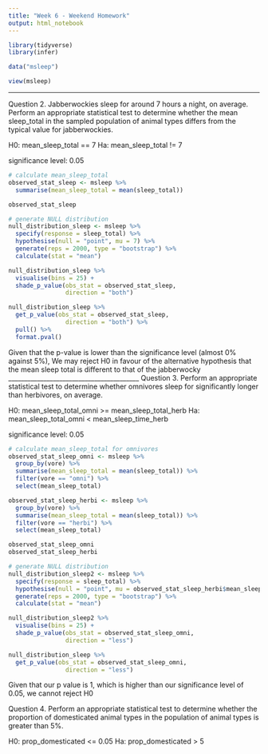 ```yaml
---
title: "Week 6 - Weekend Homework"
output: html_notebook
---
```


```r
library(tidyverse)
library(infer)

data("msleep")

view(msleep)
```
_______________________________
Question 2.
Jabberwockies sleep for around 7 hours a night, on average. 
Perform an appropriate statistical test to determine whether the mean sleep_total in the sampled population of animal types differs from the typical value for jabberwockies.

H0: mean_sleep_total == 7
Ha: mean_sleep_total != 7

significance level: 0.05


```r
# calculate mean_sleep_total
observed_stat_sleep <- msleep %>% 
  summarise(mean_sleep_total = mean(sleep_total))

observed_stat_sleep
```

```r
# generate NULL distribution
null_distribution_sleep <- msleep %>% 
  specify(response = sleep_total) %>% 
  hypothesise(null = "point", mu = 7) %>% 
  generate(reps = 2000, type = "bootstrap") %>% 
  calculate(stat = "mean")

null_distribution_sleep %>% 
  visualise(bins = 25) +
  shade_p_value(obs_stat = observed_stat_sleep,
                direction = "both")
```
```r
null_distribution_sleep %>% 
  get_p_value(obs_stat = observed_stat_sleep,
                direction = "both") %>% 
  pull() %>% 
  format.pval()
```
Given that the p-value is lower than the significance level (almost 0% against 5%), We may reject H0 in favour of the alternative hypothesis that the mean sleep total is different to that of the jabberwocky
_________________________________________
Question 3.
Perform an appropriate statistical test to determine whether omnivores sleep for significantly longer than herbivores, on average.

H0: mean_sleep_total_omni >= mean_sleep_total_herb
Ha: mean_sleep_total_omni < mean_sleep_time_herb

significance level: 0.05

```r
# calculate mean_sleep_total for omnivores
observed_stat_sleep_omni <- msleep %>% 
  group_by(vore) %>% 
  summarise(mean_sleep_total = mean(sleep_total)) %>% 
  filter(vore == "omni") %>% 
  select(mean_sleep_total)

observed_stat_sleep_herbi <- msleep %>% 
  group_by(vore) %>% 
  summarise(mean_sleep_total = mean(sleep_total)) %>% 
  filter(vore == "herbi") %>% 
  select(mean_sleep_total)

observed_stat_sleep_omni
observed_stat_sleep_herbi
```
```r
# generate NULL distribution
null_distribution_sleep2 <- msleep %>% 
  specify(response = sleep_total) %>% 
  hypothesise(null = "point", mu = observed_stat_sleep_herbi$mean_sleep_total) %>% 
  generate(reps = 2000, type = "bootstrap") %>% 
  calculate(stat = "mean")

null_distribution_sleep2 %>% 
  visualise(bins = 25) +
  shade_p_value(obs_stat = observed_stat_sleep_omni,
                direction = "less")
```

```r
null_distribution_sleep %>% 
  get_p_value(obs_stat = observed_stat_sleep_omni,
                direction = "less")
```
Given that our p value is 1, which is higher than our significance level of 0.05, we cannot reject H0 

Question 4. 
Perform an appropriate statistical test to determine whether the proportion of domesticated animal types in the population of animal types is greater than 5%.

H0: prop_domesticated <= 0.05
Ha: prop_domesticated > 5

```r

```

